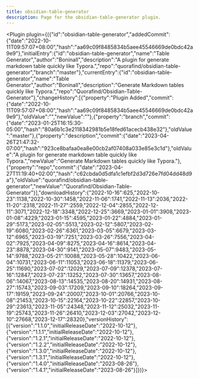 ---
title: obsidian-table-generator
description: Page for the obsidian-table-generator plugin.
---


<Plugin plugin={({"id":"obsidian-table-generator","addedCommit":{"date":"2022-10-11T09:57:07+08:00","hash":"aa69c09f8485834b5aee45546669de0bdc42a9e9"},"initialEntry":{"id":"obsidian-table-generator","name":"Table Generator","author":"Boninall","description":"A plugin for generate markdown table quickly like Typora.","repo":"quorafind/obsidian-table-generator","branch":"master"},"currentEntry":{"id":"obsidian-table-generator","name":"Table Generator","author":"Boninall","description":"Generate Markdown tables quickly like Typora.","repo":"Quorafind/Obsidian-Table-Generator"},"changeHistory":[{"property":"Plugin Added","commit":{"date":"2022-10-11T09:57:07+08:00","hash":"aa69c09f8485834b5aee45546669de0bdc42a9e9"},"oldValue":"","newValue":""},{"property":"branch","commit":{"date":"2023-01-25T16:15:30-05:00","hash":"80a6b1c3e2118342981b5e18fed61acecb438e32"},"oldValue":"master"},{"property":"description","commit":{"date":"2023-04-26T21:47:32-07:00","hash":"923ce8bafaa0ea8e00cb2af07408a033e85e3c1d"},"oldValue":"A plugin for generate markdown table quickly like Typora.","newValue":"Generate Markdown tables quickly like Typora."},{"property":"repo","commit":{"date":"2023-04-27T11:19:40+02:00","hash":"c62cbda0d5dfa1c1efbf2d3d726e7fd04dd48d9a"},"oldValue":"quorafind/obsidian-table-generator","newValue":"Quorafind/Obsidian-Table-Generator"}],"downloadHistory":{"2022-10-16":625,"2022-10-23":1138,"2022-10-30":1458,"2022-11-06":1741,"2022-11-13":2036,"2022-11-20":2318,"2022-11-27":2559,"2022-12-04":2855,"2022-12-11":3071,"2022-12-18":3348,"2022-12-25":3669,"2023-01-01":3908,"2023-01-08":4229,"2023-01-15":4595,"2023-01-22":4884,"2023-01-29":5173,"2023-02-05":5513,"2023-02-12":5807,"2023-02-19":6080,"2023-02-26":6361,"2023-03-05":6679,"2023-03-12":6965,"2023-03-19":7251,"2023-03-26":7556,"2023-04-02":7925,"2023-04-09":8275,"2023-04-16":8614,"2023-04-23":8878,"2023-04-30":9141,"2023-05-07":9483,"2023-05-14":9788,"2023-05-21":10088,"2023-05-28":10422,"2023-06-04":10731,"2023-06-11":11053,"2023-06-18":11379,"2023-06-25":11690,"2023-07-02":12029,"2023-07-09":12378,"2023-07-16":12847,"2023-07-23":13252,"2023-07-30":13657,"2023-08-06":14067,"2023-08-13":14535,"2023-08-20":14931,"2023-08-27":15743,"2023-09-03":17209,"2023-09-10":18264,"2023-09-17":19159,"2023-09-24":20007,"2023-10-01":20766,"2023-10-08":21453,"2023-10-15":22164,"2023-10-22":22857,"2023-10-29":23613,"2023-11-05":24348,"2023-11-12":25032,"2023-11-19":25743,"2023-11-26":26410,"2023-12-03":27042,"2023-12-10":27668,"2023-12-17":28320},"versionHistory":[{"version":"1.1.0","initialReleaseDate":"2022-10-12"},{"version":"1.1.1","initialReleaseDate":"2022-10-12"},{"version":"1.2.1","initialReleaseDate":"2022-10-12"},{"version":"1.2.2","initialReleaseDate":"2022-10-12"},{"version":"1.3.0","initialReleaseDate":"2022-10-12"},{"version":"1.3.1","initialReleaseDate":"2022-10-12"},{"version":"1.4.0","initialReleaseDate":"2023-08-26"},{"version":"1.4.1","initialReleaseDate":"2023-08-26"}]})}></Plugin>